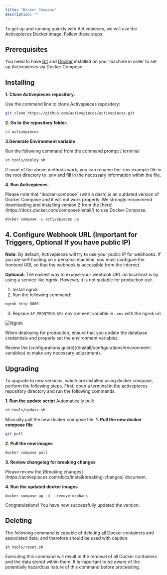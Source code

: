 ```yaml
---
title: "Docker Compose"
description: ""
---
```


To get up and running quickly with Activepieces, we will use the Activepieces Docker image. Follow these steps:

## Prerequisites

You need to have [Git](https://git-scm.com/book/en/v2/Getting-Started-Installing-Git) and [Docker](https://docs.docker.com/get-docker/) installed on your machine in order to set up Activepieces via Docker Compose.

## Installing

**1. Clone Activepieces repository.**

Use the command line to clone Activepieces repository:

```bash
git clone https://github.com/activepieces/activepieces.git
```

**2. Go to the repository folder.**

```bash
cd activepieces
```

**3.Generate Environment variable**

Run the following command from the command prompt / terminal

```bash
sh tools/deploy.sh
```

<Tip>
If none of the above methods work, you can rename the .env.example file in the root directory to .env and fill in the necessary information within the file.
</Tip>

**4. Run Activepieces.**

<Warning>
Please note that "docker-compose" (with a dash) is an outdated version of Docker Compose and it will not work properly. We strongly recommend downloading and installing version 2 from the [here](https://docs.docker.com/compose/install/) to use Docker Compose.
</Warning>

```bash
docker compose -p activepieces up
```

## 4. Configure Webhook URL (Important for Triggers, Optional If you have public IP)

**Note:** By default, Activepieces will try to use your public IP for webhooks. If you are self-hosting on a personal machine, you must configure the frontend URL so that the webhook is accessible from the internet.

**Optional:** The easiest way to expose your webhook URL on localhost is by using a service like ngrok. However, it is not suitable for production use.

1. Install ngrok
2. Run the following command:
```bash
ngrok http 8080
```
3. Replace `AP_FRONTEND_URL` environment variable in `.env` with the ngrok url.

![Ngrok](../../resources/screenshots/docker-ngrok.png)

<Warning>
When deploying for production, ensure that you update the database credentials and properly set the environment variables.

Review the [configurations guide]((/install/configurations/environment-variables) to make any necessary adjustments.
</Warning>

## Upgrading

To upgrade to new versions, which are installed using docker compose, perform the following steps. First, open a terminal in the activepieces repository directory and run the following commands.

**1. Run the update script**
Automatically pull:
```bash
sh tools/update.sh
```
Manually pull the new docker compose file:
**1. Pull the new docker compose file**
```bash
git pull
```

**2. Pull the new images**
```bash
docker compose pull
```

**3. Review changelog for breaking changes**

<Warning>
Please review the [Breaking changes](https://activepieces.com/docs/install/breaking-changes) document.
</Warning>

**4. Run the updated docker images**
```
docker compose up -d --remove-orphans
```

Congratulations! You have now successfully updated the version.

## Deleting

The following command is capable of deleting all Docker containers and associated data, and therefore should be used with caution:

```
sh tools/reset.sh
```

<Warning>
Executing this command will result in the removal of all Docker containers and the data stored within them. It is important to be aware of the potentially hazardous nature of this command before proceeding.
</Warning>



